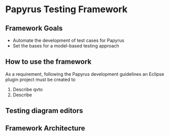 =Papyrus Testing Framework=

== Framework Goals==
* Automate the  development of test cases for Papyrus
* Set the bases for a model-based testing approach

== How to use the framework ==
As a requirement, following the Papyrus development guidelines an Eclipse plugin project must be created to 
# Describe qvto
# Describe 

==Testing diagram editors== 



== Framework Architecture ==



